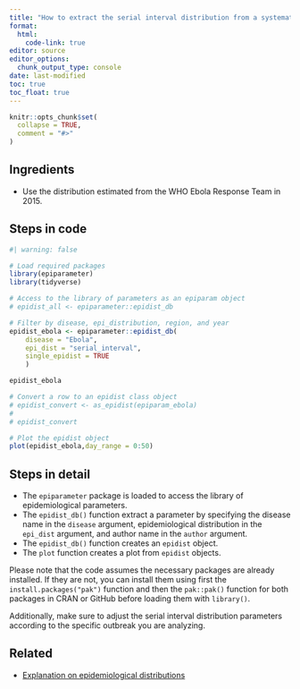 ```yaml
---
title: "How to extract the serial interval distribution from a systematic review?"
format: 
  html:
    code-link: true
editor: source
editor_options: 
  chunk_output_type: console
date: last-modified
toc: true
toc_float: true
---
```


```r
knitr::opts_chunk$set(
  collapse = TRUE,
  comment = "#>"
)
```

## Ingredients

- Use the distribution estimated from the WHO Ebola Response Team in 2015.

## Steps in code

```r
#| warning: false

# Load required packages
library(epiparameter)
library(tidyverse)

# Access to the library of parameters as an epiparam object
# epidist_all <- epiparameter::epidist_db

# Filter by disease, epi_distribution, region, and year
epidist_ebola <- epiparameter::epidist_db(
    disease = "Ebola",
    epi_dist = "serial_interval",
    single_epidist = TRUE
    )

epidist_ebola

# Convert a row to an epidist class object
# epidist_convert <- as_epidist(epiparam_ebola)
# 
# epidist_convert

# Plot the epidist object
plot(epidist_ebola,day_range = 0:50)
```

## Steps in detail

- The `epiparameter` package is loaded to access the library of epidemiological parameters.
- The `epidist_db()` function extract a parameter by specifying the disease name in the `disease` argument, epidemiological distribution in the `epi_dist` argument, and author name in the `author` argument.
- The `epidist_db()` function creates an `epidist` object.
- The `plot` function creates a plot from `epidist` objects. 
<!-- - The `epiparam()` functions provide access to a data frame with all the names of diseases, epidemiological distribution, and authors. -->

Please note that the code assumes the necessary packages are already installed. If they are not, you can install them using first the `install.packages("pak")` function and then the `pak::pak()` function for both packages in CRAN or GitHub before loading them with `library()`. 

Additionally, make sure to adjust the serial interval distribution parameters according to the specific outbreak you are analyzing.

## Related

- [Explanation on epidemiological distributions](https://www.reconlearn.org/slides/outbreak-statistics/outbreak-statistics.html#14)
